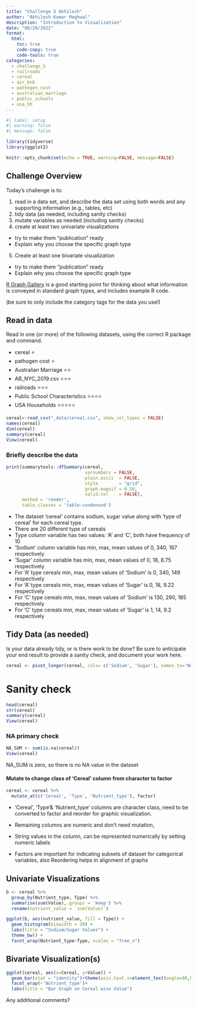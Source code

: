 ```yaml
---
title: "Challenge 5 Akhilesh"
author: "Akhilesh Kumar Meghwal"
description: "Introduction to Visualization"
date: "08/28/2022"
format:
  html:
    toc: true
    code-copy: true
    code-tools: true
categories:
  - challenge_5
  - railroads
  - cereal
  - air_bnb
  - pathogen_cost
  - australian_marriage
  - public_schools
  - usa_hh
---
```


```r
#| label: setup
#| warning: false
#| message: false

library(tidyverse)
library(ggplot2)

knitr::opts_chunk$set(echo = TRUE, warning=FALSE, message=FALSE)
```

## Challenge Overview

Today's challenge is to:

1)  read in a data set, and describe the data set using both words and any supporting information (e.g., tables, etc)
2)  tidy data (as needed, including sanity checks)
3)  mutate variables as needed (including sanity checks)
4)  create at least two univariate visualizations
   - try to make them "publication" ready
   - Explain why you choose the specific graph type
5)  Create at least one bivariate visualization
   - try to make them "publication" ready
   - Explain why you choose the specific graph type

[R Graph Gallery](https://r-graph-gallery.com/) is a good starting point for thinking about what information is conveyed in standard graph types, and includes example R code.

(be sure to only include the category tags for the data you use!)

## Read in data

Read in one (or more) of the following datasets, using the correct R package and command.

-   cereal ⭐
-   pathogen cost ⭐
-   Australian Marriage ⭐⭐ 
-   AB_NYC_2019.csv ⭐⭐⭐
-   railroads ⭐⭐⭐
-   Public School Characteristics ⭐⭐⭐⭐ 
-   USA Households ⭐⭐⭐⭐⭐

```r

cereal<-read_csv("_data/cereal.csv", show_col_types = FALSE)
names(cereal)
dim(cereal)
summary(cereal)
View(cereal)

```

### Briefly describe the data
```r
print(summarytools::dfSummary(cereal,
                              varnumbers = FALSE,
                              plain.ascii  = FALSE,
                              style        = "grid",
                              graph.magnif = 0.50,
                              valid.col    = FALSE),
      method = 'render',
      table.classes = 'table-condensed')
```

- The dataset 'cereal' contains sodium, sugar value along with 'type of cereal' for each cereal type.
- There are 20 different type of cereals
- Type column variable has two values: 'A' and 'C', both have frequency of 10
- 'Sodium' column variable has min, max, mean values of 0, 340, 167 respectively
- 'Sugar' column variable has min, max, mean values of 0, 18, 8.75 respectively
-  For 'A' type cereals min, max, mean values of 'Sodium' is 0, 340, 149 respectively
-  For 'A' type cereals min, max, mean values of 'Sugar' is 0, 18, 9.22 respectively
-  For 'C' type cereals min, max, mean values of 'Sodium' is 130, 290, 185 respectively
-  For 'C' type cereals min, max, mean values of 'Sugar' is 1, 14, 9.2 respectively

## Tidy Data (as needed)

Is your data already tidy, or is there work to be done? Be sure to anticipate your end result to provide a sanity check, and document your work here.
```r

cereal <- pivot_longer(cereal, cols= c('Sodium', 'Sugar'), names_to='Nutrient_type', values_to ='Value') 
```
# Sanity check
```r
head(cereal)
str(cereal)
summary(cereal)
View(cereal)

```

### NA primary check

```r

NA_SUM <- sum(is.na(cereal))
View(cereal)

```

NA_SUM is zero, so there is no NA value in the dataset


#### Mutate to change class of 'Cereal' column from character to factor
```r
cereal <- cereal %>% 
  mutate_at(c('Cereal', 'Type', 'Nutrient_type'), factor)
```
- 'Cereal', 'Type'& 'Nutrient_type'	columns are character class, need to be converted to factor and reorder for graphic visualization.

- Remaining columns are numeric and don't need mutation, 

- String values in the column, can be represented numerically by setting numeric labels

- Factors are important for indicating subsets of dataset for categorical variables, also Reordering helps in alignment of graphs


## Univariate Visualizations
```r

    
b <- cereal %>% 
  group_by(Nutrient_type, Type) %>% 
  summarise(sum(Value),.groups = 'keep') %>% 
  rename(nutrient_value = `sum(Value)`)

ggplot(b, aes(nutrient_value, fill = Type)) + 
  geom_histogram(binwidth = 20) + 
  labs(title = "Sodium/Sugar Values") + 
  theme_bw() +
  facet_wrap(Nutrient_type~Type, scales = "free_x")

```

## Bivariate Visualization(s)

```r
ggplot(cereal, aes(x=Cereal, y=Value)) + 
  geom_bar(stat = "identity")+theme(axis.text.x=element_text(angle=90,hjust=1))+
  facet_wrap(~'Nutrient_type')+
  labs(title = "Bar Graph on Cereal wise Value")

```

Any additional comments?
